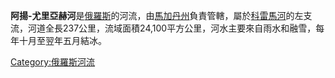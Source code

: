 {{noteTA
|1=zh-cn:科雷马; zh-hk:科雷馬; zh-tw:科力馬; 
}}
'''阿揚-尤里亞赫河'''是[[俄羅斯|俄羅斯]]的河流，由[[馬加丹州|馬加丹州]]負責管轄，屬於[[科雷馬河|科雷馬河]]的左支流，河道全長237公里，流域面積24,100平方公里，河水主要來自雨水和融雪，每年十月至翌年五月結冰。

{{Russia-geo-stub}}
[[Category:俄羅斯河流|Category:俄羅斯河流]]